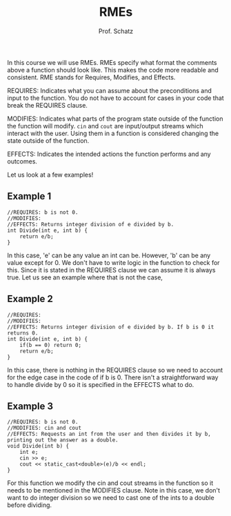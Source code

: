 ﻿---
title: "RMEs"
description: "This article explains what RMEs are and how to use them."
author:
  - "Prof. Schatz"
publishedAt: "2024-05-28"
updatedAt: "2024-05-28"
isPublished: true
tags:
  - "C++"
chapterTitle: "Resource"
chapterIdx: 3
sectionIdx: 1
---

In this course we will use RMEs. RMEs specify what format the comments above a function should look like. This makes the code more readable and consistent. RME stands for Requires, Modifies, and Effects.

REQUIRES: Indicates what you can assume about the preconditions and input to the function. You do not have to account for cases in your code that break the REQUIRES clause.

MODIFIES: Indicates what parts of the program state outside of the function the function will modify. `cin` and `cout` are input/output streams which interact with the user. Using them in a function is considered changing the state outside of the function.

EFFECTS: Indicates the intended actions the function performs and any outcomes.

Let us look at a few examples!

## Example 1

```
//REQUIRES: b is not 0.
//MODIFIES:
//EFFECTS: Returns integer division of e divided by b.
int Divide(int e, int b) {
	return e/b;
}
```

In this case, 'e' can be any value an int can be. However, 'b' can be any value except for 0. We don't have to write logic in the function to check for this. Since it is stated in the REQUIRES clause we can assume it is always true. Let us see an example where that is not the case,

## Example 2

```
//REQUIRES:
//MODIFIES:
//EFFECTS: Returns integer division of e divided by b. If b is 0 it returns 0.
int Divide(int e, int b) {
	if(b == 0) return 0;
	return e/b;
}
```

In this case, there is nothing in the REQUIRES clause so we need to account for the edge case in the code of if b is 0. There isn't a straightforward way to handle divide by 0 so it is specified in the EFFECTS what to do.

## Example 3

```
//REQUIRES: b is not 0.
//MODIFIES: cin and cout
//EFFECTS: Requests an int from the user and then divides it by b, printing out the answer as a double.
void Divide(int b) {
	int e;
	cin >> e;
	cout << static_cast<double>(e)/b << endl;
}
```

For this function we modify the cin and cout streams in the function so it needs to be mentioned in the MODIFIES clause. Note in this case, we don't want to do integer division so we need to cast one of the ints to a double before dividing.
